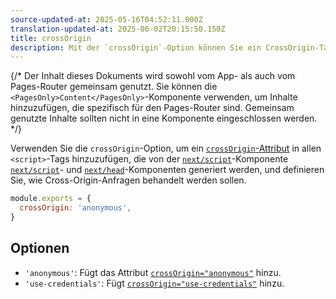 ```yaml
---
source-updated-at: 2025-05-16T04:52:11.000Z
translation-updated-at: 2025-06-02T20:15:50.150Z
title: crossOrigin
description: Mit der `crossOrigin`-Option können Sie ein CrossOrigin-Tag zu den von `next/script` generierten `script`-Tags hinzufügen.
---
```


{/* Der Inhalt dieses Dokuments wird sowohl vom App- als auch vom Pages-Router gemeinsam genutzt. Sie können die `<PagesOnly>Content</PagesOnly>`-Komponente verwenden, um Inhalte hinzuzufügen, die spezifisch für den Pages-Router sind. Gemeinsam genutzte Inhalte sollten nicht in eine Komponente eingeschlossen werden. */}

Verwenden Sie die `crossOrigin`-Option, um ein [`crossOrigin`-Attribut](https://developer.mozilla.org/en-US/docs/Web/HTML/Attributes/crossorigin) in allen `<script>`-Tags hinzuzufügen, die von der <AppOnly>[`next/script`](/docs/app/guides/scripts)-Komponente</AppOnly> <PagesOnly>[`next/script`](/docs/pages/guides/scripts)- und [`next/head`](/docs/pages/api-reference/components/head)-Komponenten</PagesOnly> generiert werden, und definieren Sie, wie Cross-Origin-Anfragen behandelt werden sollen.

```js filename="next.config.js"
module.exports = {
  crossOrigin: 'anonymous',
}
```

## Optionen

- `'anonymous'`: Fügt das Attribut [`crossOrigin="anonymous"`](https://developer.mozilla.org/en-US/docs/Web/HTML/Attributes/crossorigin#anonymous) hinzu.
- `'use-credentials'`: Fügt [`crossOrigin="use-credentials"`](https://developer.mozilla.org/en-US/docs/Web/HTML/Attributes/crossorigin#use-credentials) hinzu.